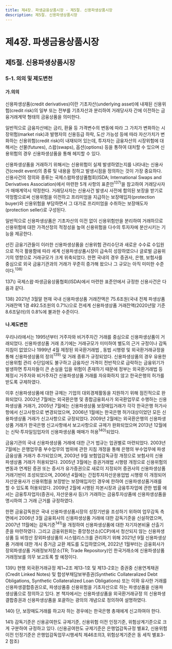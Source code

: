 ```yaml
---
title: 제4장. 파생금융상품시장 - 제5절. 신용파생상품시장
description: 제5절. 신용파생상품시장
---
```


# 제4장. 파생금융상품시장

## 제5절. 신용파생상품시장

### 5-1. 의의 및 제도변천

#### 가.의의

신용파생상품(credit derivatives)이란 기초자산(underlying asset)에 내재된 신용위험(credit risk)의 일부 또는 전부를 
기초자산과 분리하여 거래당사자 간에 이전하는 금융거래계약 형태의 금융상품을 의미한다.

일반적으로 금융자산에는 금리, 환율 등 가격변수의 변동에 따라 그 가치가 변화하는 시장위험(market risk)과 발행자의 신용등급 하락, 도산 가능성 등에 따라 
자산가치가 변화하는 신용위험(credit risk)이 내재되어 있는데, 투자자는 금융자산의 시장위험에 대해서는 선물(futures), 스왑(swaps), 옵션(options) 등을 통하여 
대처할 수 있으며 신용위험의 경우 신용파생상품을 통해 헤지할 수 있다.

<GCenterImg src ="/fm/t4-50.png" caption="표4-50. 시장위험과 신용위험 비교"/>


신용파생상품을 거래하기 위해서는 신용위험이 실제 발생하였는지를 나타내는 신용사건(credit event)의 종류 및 내용을 정하고 발생시점을 정의하는 것이 가장 중요하다.
신용사건의 정의와 종류는 국제스왑파생상품협회(ISDA; International Swaps and Derivatives Association)에서 마련한 5개 사항의 표준안$^{137)}$을 참고하여 거래당사자가 매매계약시 약정한다. 
거래당사자는 신용사건 발생시 사전에 합의된 보장을 받기로 약정함으로써 
신용위험을 이전하고 프리미엄을 지급하는 보장매입자(protection buyer)와 신용위험을 부담하면서 그 대가로 프리미엄을 수취하는 보장매도자(protection seller)로 구성된다.

일반적으로 신용파생상품은 기초자산의 이전 없이 신용위험만을 분리하여 거래하므로신용위험에 대한 가격산정의 적정성을 높여 
신용위험을 다수의 투자자에 분산시키는 기능을 제공한다.

선진 금융기관들이 이러한 신용파생상품을 신용위험 관리수단과 새로운 수수료 수입원으로 
적극 활용함에 따라 세계 신용파생상품시장이 급속히 성장하였으나 글로벌 금융위기의 영향으로 거래규모가 크게 위축되었다. 
한편 국내의 경우 증권사, 은행, 보험사를 중심으로 외국 금융기관과의 거래가 꾸준히 증가해 왔으나 그 규모는 아직 미미한 수준이다.$^{138)}$


<GComment>
137\) 국제스왑·파생금융상품협회(ISDA)에서 마련한 표준안에서 규정한 신용사건은 다음과 같다.
<GCenterImg src ="/fm/137).png" />

138\) 2021년 3월말 현재 국내 신용파생상품 거래잔액은 75.6조원(국내 전체 파생상품 거래잔액 1경 492.5조원의 0.7%)으로 
전세계 신용파생상품 거래잔액(2020년말 기준 8.6조달러)의 0.8%에 불과한 수준이다.
</GComment>


#### 나.제도변천

우리나라에서는 1995년부터 거주자와 비거주자간 거래를 중심으로 신용파생상품이 거래되었다. 
신용파생상품 거래 초기에는 거래규모가 미미하여 별도의 근거 규정이나 감독지침이 없었으나 
1999년 4월 제정된 외국환거래법 , 동법 시행령 및 외국환거래규정을 통해 신용파생상품의 정의$^{139)}$ 및 거래 종류가 규정되었다. 
신용파생상품의 경우 유용한 신용위험 관리 수단임에도 불구하고 금융자산 가격이 전반적으로 급락하는 금융위기가 발생하면 
투자자들이 큰 손실을 입을 위험이 존재하기 때문에 정부는 외국환거래법 등 제정시 거주자와 비거주자간 신용파생상품 거래를 자유화하지 않고 
한국은행의 허가를 받도록 규제하였다.

이후 신용파생상품에 대한 규제는 기업의 대외경제활동을 지원하기 위해 점진적으로 완화되었다. 
2002년 7월에는 외국환은행 및 종합금융회사가 외국환업무로 수행하는 신용파생상품 거래가, 
2005년 7월에는 신용파생상품 보장매입거래가 각각 한국은행 허가사항에서 신고사항으로 변경되었으며, 
2006년 1월에는 한국은행 허가대상이었던 모든 신용파생상품 거래가 신고사항으로 규정되었다. 
2009년 2월에는 외국환은행의 신용파생상품 거래가 한국은행 신고사항에서 보고사항으로 규제가 완화되었으며 
2013년 12월에는 신탁·투자일임업자의 신용파생상품 매매가 허용$^{140)}$되었다.

금융기관의 국내 신용파생상품 거래에 대한 근거 법규는 업권별로 마련되었다. 
2003년 7월에는 은행업무중 부수업무의 범위에 관한 지침 개정을 통해 은행의 부수업무에 파생금융상품 거래가 추가되었으며, 
2003년 9월 보험업감독규정 개정으로 보험사의 신용파생상품 거래가 허용되었다. 
2005년 3월에는 증권거래법 시행령 개정으로 신용위험의 변동과 연계된 증권 또는 증서가 유가증권으로 새로이 지정되어 
증권사의 신용파생상품 거래기반이 조성되었으며, 2006년 4월에는 간접투자자산운용업법 시행령 이 개정되어
자산운용사가 신용위험을 보장받는 보장매입자인 경우에 한하여 신용파생상품거래를 할 수 있도록 허용되었다. 
2009년 2월에 시행된 자본시장과 금융투자업에 관한 법률 에서는 금융투자업자(증권사, 자산운용사 등)가 거래하는 금융투자상품에 신용파생상품을 명시하여 그 거래 근거를 규정하였다.

한편 금융감독원은 국내 신용파생상품시장의 성장기반을 조성하기 위하여 업무감독 측면에서
2006년 3월 금융회사의 신용파생상품 거래에 대한 감독기준을 신설하였으며,
2007년 11월에는 감독기준$^{141)}$을 개정하여 신용파생상품에 대한 자기자본비율 산출기준을 마련하였다. 
그리고 금융위원회는 중앙청산소(CCP)에서 청산되지 않는 신용파생상품 등 비청산 장외파생상품의 시스템리스크를 관리하기 위해 
2021년 9월 신용파생상품 거래에 대한 개시 증거금 교환 제도를 도입하였으며, 
2022년 1월부터는 금융회사가 장외파생상품 거래정보저장소(TR; Trade Repository)인 한국거래소에 신용파생상품 거래정보를 의무 보고토록 할 예정이다.

<GCenterImg src ="/fm/t4-51.png" caption="표4-51. 신용파생상품시장 관련 제도 변천"/>

<GComment>
139\) 현행 외국환거래규정 제1~2조 제13-1호 및 제13-2호는 증권중 신용연계채권(Credit Linked Notes) 및 합성부채담보부증권(Synthetic Collateralized Debt Obligations, Synthetic Collateralized Loan Obligations) 
또는 이와 유사한 거래를 신용파생결합증권으로, 파생상품중 신용위험을 기초자산으로 하는 파생상품을 신용파생상품으로 정의하고 있다. 
본 책자에서는 신용파생상품을 외국환거래규정 의 신용파생결합증권과 신용파생상품을 포괄하는 광의의 개념으로 정의하여 설명하였다.

140\) 단, 보장매도거래를 하고자 하는 경우에는 한국은행 총재에게 신고하여야 한다.

141\) 감독기준은 신용공여한도 규제기준, 신용위험 이전 인정기준, 위험상계기준으로 크게 구분하여 규정하고 있다.
(신용공여한도 규제기준은 은행업감독규정 별표2, 신용위험 이전 인정기준은 은행업감독업무시행세칙 제46조의3, 위험상계기준은 동 세칙 별표3-2 참조)
</GComment>
